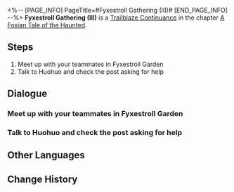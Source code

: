 <%-- [PAGE_INFO]
PageTitle=#Fyxestroll Gathering (III)#
[END_PAGE_INFO] --%>
{{Stub|Dialogue, characters, and location(s)}}
{{Mission Infobox
|id            = 8015193
|title         = 
|image         = Mission Fyxestroll Gathering (III).png
|type          = Continuance
|event_name    = 
|chapter       = A Foxian Tale of the Haunted
|requirements  = Reach phase 3 in [[A Foxian Tale of the Haunted]]
|summary       = Summoned by the Ten-Lords Commission, you have established the "Ten-Lords Commission Special Operations Team for the Heliobi Containment Breach Incident."<br />Now, you need to collect clues about the escaped heliobi from the Ghostly Grove.
|characters    = <!--characters that appear in this mission-->
|startLocation = <!--location as it intially appears on the mission screen-->
|world         = <!--i.e. Penacony-->
|area          = <!--i.e. A Child's Dream-->
|prev          = 
|next          = Sword Essence
|exp           = 
|credits       = 
|stellarJade   = 
|other         = 
}}
'''Fyxestroll Gathering (III)''' is a [[Trailblaze Continuance]] in the chapter [[A Foxian Tale of the Haunted]].

==Steps==
# Meet up with your teammates in Fyxestroll Garden
# Talk to Huohuo and check the post asking for help

<!--
==Gameplay Notes==

--><!--
==Trial Character==

-->
==Dialogue==
{{Stub Dialogue}}
===Meet up with your teammates in Fyxestroll Garden===
{{Mission Description|type=continuance|location=<!--to be added-->|Once again, you reunite with your fellow ghost hunters at Fyxestroll Garden. Scanning through the posts on Ghostly Grove and conducting investigations have become routine tasks for you.}}
{{Dialogue Start}}
:{{tx}}
{{Dialogue End}}

===Talk to Huohuo and check the post asking for help===
{{Mission Description|type=continuance|location=<!--to be added-->|update|Having completed your adventure, you reunite with your fellow ghost hunters at Fyxestroll Garden. Scanning through the posts on Ghostly Grove and conducting investigations have become routine tasks for you.}}
{{Dialogue Start}}
:{{tx}}
{{Dialogue End}}

==Other Languages==
{{Other Languages
|en   = Fyxestroll Gathering (III)
|zhs  = 绥园聚首•其三
|zht  = 綏園聚首•其三
|ja   = 綏園の集い・其の三
|ko   = 유원에서의 회합•3
|es   = Reunión en el Jardín del Sosiego III
|fr   = Réunion au Jardin de vulpeflâne III
|ru   = Встреча в Саду безмятежности III
|th   = สวนเฮี้ยนแดนสงัด 3
|vi   = Tập Hợp Tại Khu Vườn Tĩnh Mịch 3
|de   = Versammlung im Fuchsfeengarten III
|id   = Pertemuan Fyxestroll Garden 3
|pt   = Encontro Flamavulpe (III)
}}

==Change History==
{{Change History|1.5}}
